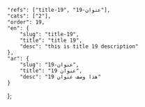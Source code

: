 ---
---
    "refs": ["title-19", "عنوان-19"],
	"cats": ["2"],
	"order": 19,
	"en": {
		"slug": "title-19",
        "title": "title 19",
		"desc": "this is title 19 description"
	},
	"ar": {
		"slug": "عنوان-19",
        "title": "عنوان 19",
		"desc": "هذا وصف عنوان 19"
	}
};